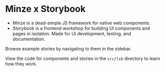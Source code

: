 
<Meta title="Introduction" />

<minze-logo></minze-logo>

<br />

# Minze x Storybook

- Minze is a dead-simple JS framework for native web components.
- Storybook is a frontend workshop for building UI components and pages in isolation. Made for UI development, testing, and documentation.

Browse example stories by navigating to them in the sidebar.

View the code for components and stories in the `src/lib` directory to learn how they work.

